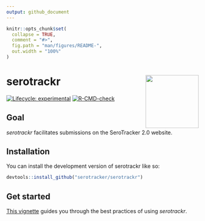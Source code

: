 ```yaml
---
output: github_document
---
```


<!-- README.md is generated from README.Rmd. Please edit that file -->

```r
knitr::opts_chunk$set(
  collapse = TRUE,
  comment = "#>",
  fig.path = "man/figures/README-",
  out.width = "100%"
)
```

# serotrackr <a href="https://serotracker.github.io/serotrackr/"><img src="man/figures/logo.svg" align="right" height="139" alt="" /></a>

<!-- badges: start -->

[![Lifecycle: experimental](https://img.shields.io/badge/lifecycle-experimental-orange.svg)](https://lifecycle.r-lib.org/articles/stages.html#experimental)
[![R-CMD-check](https://github.com/serotracker/serotrackr/actions/workflows/R-CMD-check.yaml/badge.svg)](https://github.com/serotracker/serotrackr/actions/workflows/R-CMD-check.yaml)
<!-- badges: end -->

## Goal
*serotrackr* facilitates submissions on the SeroTracker 2.0 website.  

## Installation

You can install the development version of serotrackr like so:

``` r
devtools::install_github("serotracker/serotrackr")
```

## Get started
[This vignette](https://serotracker.github.io/serotrackr/articles/serotrackr.html) guides you through the best practices of using *serotrackr*.
